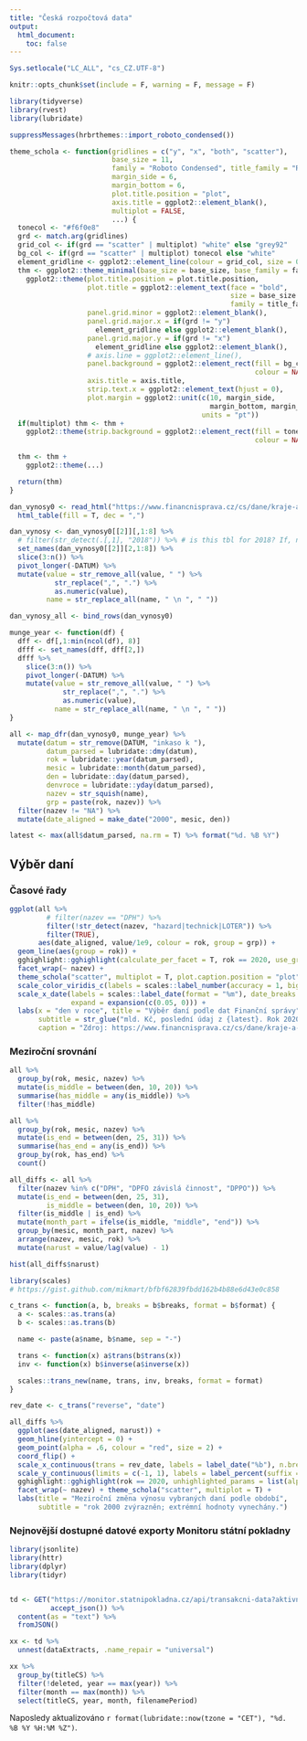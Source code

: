 ```yaml
---
title: "Česká rozpočtová data"
output:
  html_document:
    toc: false
---
```


```r
Sys.setlocale("LC_ALL", "cs_CZ.UTF-8")

knitr::opts_chunk$set(include = F, warning = F, message = F)

library(tidyverse)
library(rvest)
library(lubridate)
```

```r
suppressMessages(hrbrthemes::import_roboto_condensed())
```


```r
theme_schola <- function(gridlines = c("y", "x", "both", "scatter"),
                         base_size = 11,
                         family = "Roboto Condensed", title_family = "Roboto Condensed",
                         margin_side = 6,
                         margin_bottom = 6,
                         plot.title.position = "plot",
                         axis.title = ggplot2::element_blank(),
                         multiplot = FALSE,
                         ...) {
  tonecol <- "#f6f0e8"
  grd <- match.arg(gridlines)
  grid_col <- if(grd == "scatter" | multiplot) "white" else "grey92"
  bg_col <- if(grd == "scatter" | multiplot) tonecol else "white"
  element_gridline <- ggplot2::element_line(colour = grid_col, size = 0.3)
  thm <- ggplot2::theme_minimal(base_size = base_size, base_family = family) +
    ggplot2::theme(plot.title.position = plot.title.position,
                   plot.title = ggplot2::element_text(face = "bold",
                                                      size = base_size * 1.2,
                                                      family = title_family),
                   panel.grid.minor = ggplot2::element_blank(),
                   panel.grid.major.x = if(grd != "y")
                     element_gridline else ggplot2::element_blank(),
                   panel.grid.major.y = if(grd != "x")
                     element_gridline else ggplot2::element_blank(),
                   # axis.line = ggplot2::element_line(),
                   panel.background = ggplot2::element_rect(fill = bg_col,
                                                            colour = NA),
                   axis.title = axis.title,
                   strip.text.x = ggplot2::element_text(hjust = 0),
                   plot.margin = ggplot2::unit(c(10, margin_side,
                                                 margin_bottom, margin_side),
                                               units = "pt"))
  if(multiplot) thm <- thm +
    ggplot2::theme(strip.background = ggplot2::element_rect(fill = tonecol,
                                                            colour = NA))

  thm <- thm +
    ggplot2::theme(...)

  return(thm)
}
```


```r
dan_vynosy0 <- read_html("https://www.financnisprava.cz/cs/dane/kraje-a-obce/danove-prijmy-kraju-a-obci/prubeh-celostatniho-inkasa-sdilenych-dani-3735") %>% 
  html_table(fill = T, dec = ",")

dan_vynosy <- dan_vynosy0[[2]][,1:8] %>%
  # filter(str_detect(.[,1], "2018")) %>% # is this tbl for 2018? If, not, change index above
  set_names(dan_vynosy0[[2]][2,1:8]) %>% 
  slice(3:n()) %>% 
  pivot_longer(-DATUM) %>%
  mutate(value = str_remove_all(value, " ") %>% 
           str_replace(",", ".") %>% 
           as.numeric(value),
         name = str_replace_all(name, " \n ", " "))

dan_vynosy_all <- bind_rows(dan_vynosy0)

munge_year <- function(df) {
  dff <- df[,1:min(ncol(df), 8)]
  dfff <- set_names(dff, dff[2,])
  dfff %>% 
    slice(3:n()) %>% 
    pivot_longer(-DATUM) %>%
    mutate(value = str_remove_all(value, " ") %>% 
             str_replace(",", ".") %>% 
             as.numeric(value),
           name = str_replace_all(name, " \n ", " "))
}

all <- map_dfr(dan_vynosy0, munge_year) %>% 
  mutate(datum = str_remove(DATUM, "inkaso k "),
         datum_parsed = lubridate::dmy(datum),
         rok = lubridate::year(datum_parsed),
         mesic = lubridate::month(datum_parsed),
         den = lubridate::day(datum_parsed),
         denvroce = lubridate::yday(datum_parsed),
         nazev = str_squish(name),
         grp = paste(rok, nazev)) %>% 
  filter(nazev != "NA") %>% 
  mutate(date_aligned = make_date("2000", mesic, den))

latest <- max(all$datum_parsed, na.rm = T) %>% format("%d. %B %Y")
```

## Výběr daní {.tabset}

### Časové řady

```r
ggplot(all %>% 
         # filter(nazev == "DPH") %>%
         filter(!str_detect(nazev, "hazard|technick|LOTER")) %>%
         filter(TRUE), 
       aes(date_aligned, value/1e9, colour = rok, group = grp)) +
  geom_line(aes(group = rok)) +
  gghighlight::gghighlight(calculate_per_facet = T, rok == 2020, use_group_by = T) +
  facet_wrap(~ nazev) + 
  theme_schola("scatter", multiplot = T, plot.caption.position = "plot") + 
  scale_color_viridis_c(labels = scales::label_number(accuracy = 1, big.mark = "")) +
  scale_x_date(labels = scales::label_date(format = "%m"), date_breaks = "months", 
               expand = expansion(c(0.05, 0))) +
  labs(x = "den v roce", title = "Výběr daní podle dat Finanční správy",
       subtitle = str_glue("mld. Kč, poslední údaj z {latest}. Rok 2020 zvýrazněn"),
       caption = "Zdroj: https://www.financnisprava.cz/cs/dane/kraje-a-obce/danove-prijmy-kraju-a-obci/prubeh-celostatniho-inkasa-sdilenych-dani-3735")
```

### Meziroční srovnání

```r
all %>% 
  group_by(rok, mesic, nazev) %>% 
  mutate(is_middle = between(den, 10, 20)) %>% 
  summarise(has_middle = any(is_middle)) %>% 
  filter(!has_middle)
```

```r
all %>% 
  group_by(rok, mesic, nazev) %>% 
  mutate(is_end = between(den, 25, 31)) %>% 
  summarise(has_end = any(is_end)) %>% 
  group_by(rok, has_end) %>% 
  count()
```



```r
all_diffs <- all %>% 
  filter(nazev %in% c("DPH", "DPFO závislá činnost", "DPPO")) %>% 
  mutate(is_end = between(den, 25, 31),
         is_middle = between(den, 10, 20)) %>% 
  filter(is_middle | is_end) %>% 
  mutate(month_part = ifelse(is_middle, "middle", "end")) %>% 
  group_by(mesic, month_part, nazev) %>%
  arrange(nazev, mesic, rok) %>% 
  mutate(narust = value/lag(value) - 1)

hist(all_diffs$narust)
```

```r
library(scales)
# https://gist.github.com/mikmart/bfbf62839fbdd162b4b88e6d43e0c858

c_trans <- function(a, b, breaks = b$breaks, format = b$format) {
  a <- scales::as.trans(a)
  b <- scales::as.trans(b)

  name <- paste(a$name, b$name, sep = "-")

  trans <- function(x) a$trans(b$trans(x))
  inv <- function(x) b$inverse(a$inverse(x))

  scales::trans_new(name, trans, inv, breaks, format = format)
}

rev_date <- c_trans("reverse", "date")

all_diffs %>% 
  ggplot(aes(date_aligned, narust)) +
  geom_hline(yintercept = 0) +
  geom_point(alpha = .6, colour = "red", size = 2) +
  coord_flip() +
  scale_x_continuous(trans = rev_date, labels = label_date("%b"), n.breaks = 12) +
  scale_y_continuous(limits = c(-1, 1), labels = label_percent(suffix = " %")) +
  gghighlight::gghighlight(rok == 2020, unhighlighted_params = list(alpha = .3)) +
  facet_wrap(~ nazev) + theme_schola("scatter", multiplot = T) +
  labs(title = "Meziroční změna výnosu vybraných daní podle období",
       subtitle = "rok 2000 zvýrazněn; extrémní hodnoty vynechány.")
```



### Nejnovější dostupné datové exporty Monitoru státní pokladny

```r
library(jsonlite)
library(httr)
library(dplyr)
library(tidyr)


td <- GET("https://monitor.statnipokladna.cz/api/transakcni-data?aktivni=true",
          accept_json()) %>%
  content(as = "text") %>%
  fromJSON()

xx <- td %>%
  unnest(dataExtracts, .name_repair = "universal")

xx %>%
  group_by(titleCS) %>%
  filter(!deleted, year == max(year)) %>%
  filter(month == max(month)) %>%
  select(titleCS, year, month, filenamePeriod)
```


Naposledy aktualizováno `r format(lubridate::now(tzone = "CET"), "%d. %B %Y %H:%M %Z")`.
